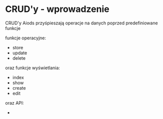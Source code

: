 
<Meta title="Crud/Wprowadzenie" />

# CRUD'y - wprowadzenie

CRUD'y Aiods przyśpieszają operacje na danych poprzed predefiniowane funkcje

funkcje operacyjne:
- store
- update
- delete

oraz funkcje wyświetlania:
- index
- show
- create
- edit

oraz API:

-

